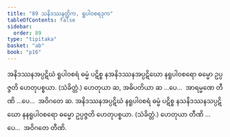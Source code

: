 ```yaml
---
title: "89 သနိဒဿနတ္တိက, ရူပါဝစရဒုက"
tableOfContents: false
sidebar:
  order: 89
type: "tipitaka"
basket: "ab"
book: "p16"
---
```



<DynamicBreadcrumb />

<Division number="140" book="p16" e="ch" v="40" p="286">

<Paragraph number="334" book="p16">
အနိဒဿနအပ္ပဋိဃံ ရူပါဝစရံ ဓမ္မံ ပဋိစ္စ နအနိဒဿနအပ္ပဋိဃော နရူပါဝစရော ဓမ္မော ဥပ္ပဇ္ဇတိ ဟေတုပစ္စယာ. (သံခိတ္တံ.) ဟေတုယာ ဆ, အဓိပတိယာ ဆ …ပေ…  အာရမ္မဏေ တီဏိ …ပေ…  အဝိဂတေ ဆ.
</Paragraph>

<Paragraph number="335" book="p16">
အနိဒဿနအပ္ပဋိဃံ နရူပါဝစရံ ဓမ္မံ ပဋိစ္စ နသနိဒဿနသပ္ပဋိဃော နနရူပါဝစရော ဓမ္မော ဥပ္ပဇ္ဇတိ ဟေတုပစ္စယာ. (သံခိတ္တံ.) ဟေတုယာ တီဏိ …ပေ…  အဝိဂတေ တီဏိ.
</Paragraph>
</Division>